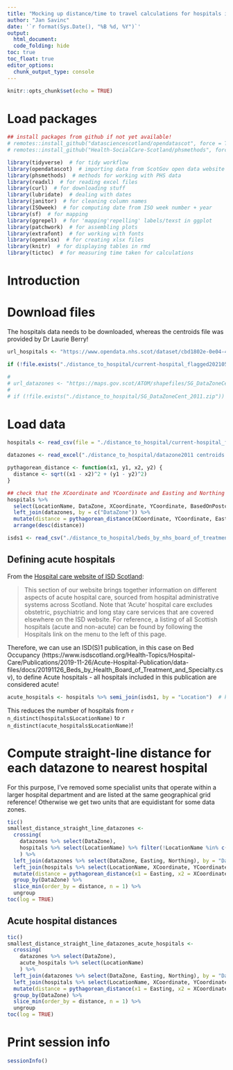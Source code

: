 ```yaml
---
title: "Mocking up distance/time to travel calculations for hospitals in Scotland"
author: "Jan Savinc"
date: '`r format(Sys.Date(), "%B %d, %Y")`'
output: 
  html_document:
  code_folding: hide
toc: true
toc_float: true
editor_options: 
  chunk_output_type: console
---
```

  
  
```r
knitr::opts_chunk$set(echo = TRUE)
```


# Load packages

```r
## install packages from github if not yet available!
# remotes::install_github("datasciencescotland/opendatascot", force = TRUE)
# remotes::install_github("Health-SocialCare-Scotland/phsmethods", force = TRUE)

library(tidyverse)  # for tidy workflow
library(opendatascot)  # importing data from ScotGov open data website
library(phsmethods)  # methods for working with PHS data
library(readxl)  # for reading excel files
library(curl)  # for downloading stuff
library(lubridate)  # dealing with dates
library(janitor)  # for cleaning column names
library(ISOweek)  # for computing date from ISO week number + year
library(sf)  # for mapping
library(ggrepel)  # for 'mapping'repelling' labels/texst in ggplot
library(patchwork)  # for assembling plots
library(extrafont)  # for working with fonts
library(openxlsx)  # for creating xlsx files
library(knitr)  # for displaying tables in rmd
library(tictoc)  # for measuring time taken for calculations
```


# Introduction

# Download files

The hospitals data needs to be downloaded, whereas the centroids file was provided by Dr Laurie Berry!

```r
url_hospitals <- "https://www.opendata.nhs.scot/dataset/cbd1802e-0e04-4282-88eb-d7bdcfb120f0/resource/c698f450-eeed-41a0-88f7-c1e40a568acc/download/current-hospital_flagged20210506.csv"

if (!file.exists("./distance_to_hospital/current-hospital_flagged20210506.csv")) download.file(url = url_hospitals, destfile = "./distance_to_hospital/current-hospital_flagged20210506.csv")

# 
# url_datazones <- "https://maps.gov.scot/ATOM/shapefiles/SG_DataZoneCent_2011.zip"
# 
# if (!file.exists("./distance_to_hospital/SG_DataZoneCent_2011.zip")) download.file(url = url_datazones, destfile = "./distance_to_hospital/SG_DataZoneCent_2011.zip")
```

# Load data

```r
hospitals <- read_csv(file = "./distance_to_hospital/current-hospital_flagged20210506.csv")

datazones <- read_excel("./distance_to_hospital/datazone2011 centroids.xlsx", sheet = 1)

pythagorean_distance <- function(x1, y1, x2, y2) {
  distance <- sqrt((x1 - x2)^2 + (y1 - y2)^2)
}

## check that the XCoordinate and YCoordinate and Easting and Northing are the same thing, by checking the DataZone centroid location against hospital location
hospitals %>%
  select(LocationName, DataZone, XCoordinate, YCoordinate, BasedOnPostcode) %>%
  left_join(datazones, by = c("DataZone")) %>%
  mutate(distance = pythagorean_distance(XCoordinate, YCoordinate, Easting, Northing)) %>%
  arrange(desc(distance))

isds1 <- read_csv("./distance_to_hospital/beds_by_nhs_board_of_treatment_and_specialty.csv", guess=1e5)
```

## Defining acute hospitals

From the [Hospital care website of ISD Scotland](https://www.isdscotland.org/health-topics/hospital-care/):

> This section of our website brings together information on different aspects of acute hospital care, sourced from hospital administrative systems across Scotland. Note that 'Acute' hospital care excludes obstetric, psychiatric and long stay care services that are covered elsewhere on the ISD website. For reference, a listing of all Scottish hospitals (acute and non-acute) can be found by following the Hospitals link on the menu to the left of this page.

Therefore, we can use an ISD(S)1 publication, in this case on Bed Occupancy (https://www.isdscotland.org/Health-Topics/Hospital-Care/Publications/2019-11-26/Acute-Hospital-Publication/data-files/docs/20191126_Beds_by_Health_Board_of_Treatment_and_Specialty.csv), to define Acute hospitals - all hospitals included in this publication are considered acute!

```r
acute_hospitals <- hospitals %>% semi_join(isds1, by = "Location")  # keep only hospitals present in the isd(s)1 dataset
```

This reduces the number of hospitals from `r n_distinct(hospitals$LocationName)` to `r n_distinct(acute_hospitals$LocationName)`!


# Compute straight-line distance for each datazone to nearest hospital

For this purpose, I've removed some specialist units that operate within a larger hospital department and are listed at the same geographical grid reference! Otherwise we get two units that are equidistant for some data zones.

```r
tic()
smallest_distance_straight_line_datazones <-
  crossing(
    datazones %>% select(DataZone), 
    hospitals %>% select(LocationName) %>% filter(!LocationName %in% c("Orchard View","William Fraser Centre", "Gartnavel General Hospital (Admin Purposes)"))  # remove units located in same place as another hospital
    ) %>%
  left_join(datazones %>% select(DataZone, Easting, Northing), by = "DataZone") %>%
  left_join(hospitals %>% select(LocationName, XCoordinate, YCoordinate), by = "LocationName") %>%
  mutate(distance = pythagorean_distance(x1 = Easting, x2 = XCoordinate, y1 = Northing, y2 = YCoordinate)) %>%
  group_by(DataZone) %>%
  slice_min(order_by = distance, n = 1) %>%
  ungroup
toc(log = TRUE)
```

## Acute hospital distances

```r
tic()
smallest_distance_straight_line_datazones_acute_hospitals <-
  crossing(
    datazones %>% select(DataZone), 
    acute_hospitals %>% select(LocationName)
    ) %>%
  left_join(datazones %>% select(DataZone, Easting, Northing), by = "DataZone") %>%
  left_join(hospitals %>% select(LocationName, XCoordinate, YCoordinate), by = "LocationName") %>%
  mutate(distance = pythagorean_distance(x1 = Easting, x2 = XCoordinate, y1 = Northing, y2 = YCoordinate)) %>%
  group_by(DataZone) %>%
  slice_min(order_by = distance, n = 1) %>%
  ungroup
toc(log = TRUE)
```


# Print session info

```r
sessionInfo()
```

